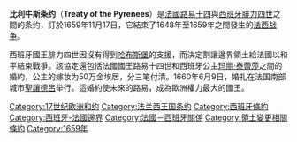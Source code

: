 '''比利牛斯条约'''（'''Treaty of the Pyrenees'''）是[[法國|法國]][[路易十四|路易十四]]與[[西班牙|西班牙]][[腓力四世_(西班牙)|腓力四世]]之間的条约，訂於1659年11月17日，它結束了1648年至1659年之間發生的[[法西战争_(1635年)|法西战争]]。

西班牙國王腓力四世因沒有得到[[哈布斯堡|哈布斯堡]]的支援，而決定割讓邊界領土給法國以和平結束戰爭。該協定還包括法國國王路易十四世和西班牙公主[[玛丽·特蕾丝公主_(西班牙)|玛丽·泰蕾莎]]之間的婚約，公主的嫁妆为50万金埃居，分三笔付清。1660年6月9日，婚礼在法国南部城市[[聖讓德呂_(庇里牛斯-大西洋省)|聖讓德呂]]举行。這婚約使未來的路易，成為歐洲權力最大的國王。
{{wikisource}}
{{Seventeen Provinces}}

{{DEFAULTSORT:Pyrénées}}
[[Category:17世纪欧洲和约|Category:17世纪欧洲和约]]
[[Category:法兰西王国条约|Category:法兰西王国条约]]
[[Category:西班牙條約|Category:西班牙條約]]
[[Category:西班牙-法國邊界|Category:西班牙-法國邊界]]
[[Category:法國－西班牙關係|Category:法國－西班牙關係]]
[[Category:領土變更相關條約|Category:領土變更相關條約]]
[[Category:1659年|Category:1659年]]